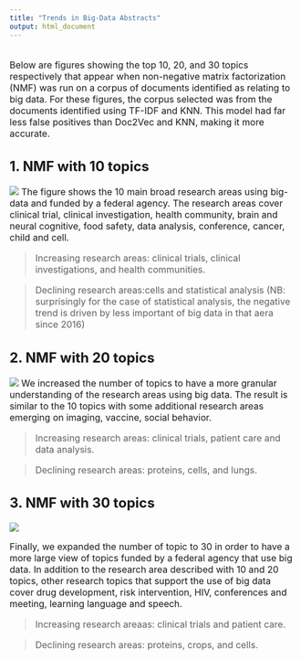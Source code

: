 ```yaml
---
title: "Trends in Big-Data Abstracts"
output: html_document
---
```

<font size="3">  
Below are figures showing the top 10, 20, and 30 topics respectively that appear when non-negative matrix factorization (NMF) was run on a corpus of documents identified as relating to big data. For these figures, the corpus selected was from the documents identified using TF-IDF and KNN. This model had far less false positives than Doc2Vec and KNN, making it more accurate. 

<!-- When Non-negative Matrix Factorization (NMF) was run on the corpus of documents identified as big data, it was seen that 10 main themes emerged. On the Doc2Vec resutls, it was clear that 6 of the 10 topics clearly relate to health sciences. On the TF-IDF results, 7 of the 10 topics identified were clearly related to health sciences.    -->
<!-- For all of the figures below, the first is using a set of abstracts identified as using big data when using TF-IDF to vectorize the abstracts and KNN to classify them. The second figure in each section uses Doc2vec to vectorize the abstracts and KNN to classify. -->

## 1. NMF with 10 topics  
![](www/bigdata_10topic_trends.png)
The figure shows the 10 main broad research areas using big-data and funded by a federal agency. The research areas cover clinical trial, clinical investigation, health community, brain and neural cognitive, food safety, data analysis, conference, cancer, child and cell.  

>Increasing research areas: clinical trials, clinical investigations, and health communities.  
    
>Declining research areas:cells and statistical analysis (NB: surprisingly for the case of statistical analysis, the negative trend is driven by less important of big data in that aera since 2016)


## 2. NMF with 20 topics   
![](www/bigdata_20topic_trends.png)
We increased the number of topics to have a more granular understanding of the research areas using big data. The result is similar to the 10 topics with some additional research areas emerging on imaging, vaccine, social behavior.  

>Increasing research areas:  clinical trials, patient care and data analysis.  

>Declining research areas: proteins, cells, and lungs.


## 3. NMF with 30 topics   
![](www/bigdata_30topic_trends.png)  

Finally, we expanded the number of topic to 30 in order to have a more large view of topics funded by a federal agency that use big data.  In addition to the research area described with 10 and 20 topics, other research topics that support the use of big data cover drug development, risk intervention, HIV, conferences and meeting, learning language and speech.  

>Increasing research areaas: clinical trials and patient care.  

>Declining research areas: proteins, crops, and cells.


 
<!-- ![](www/doc2vec_model.PNG) -->
<!-- Terms such as datum, model, and system idenify p9 above as a topic that most likely relates new methods in big data. 347,219 documents were selected as a part of this topic group as can be seen by the n value above.  -->

<!-- ## 3. Model Comparission   -->
<!-- Looking at both of the models above, there are many topic groups in health science that utilize big data techniques to conduct their research. There are is also a clear topic that appears that represents abstracts in the corpus that relate directly to big data methods.  -->


